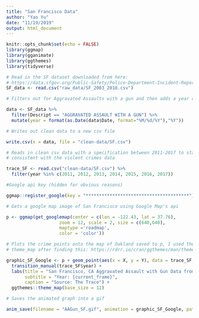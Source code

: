 ```yaml
---
title: "San Francisco Data"
author: "Yao Yu"
date: "11/19/2019"
output: html_document
---
```


```r
knitr::opts_chunk$set(echo = FALSE)
library(ggmap)
library(gganimate)
library(ggthemes)
library(tidyverse)
```

```r

# Read in the SF dataset downloaded from here:
# https://data.sfgov.org/Public-Safety/Police-Department-Incident-Reports-Historical-2003/tmnf-yvry
SF_data <- read.csv("raw_data/SF_2003_2018.csv")

# Filters out for Aggravated Assaults with a gun and then adds a year column

data <- SF_data %>%
  filter(Descript == "AGGRAVATED ASSAULT WITH A GUN") %>%
  mutate(year = format(as.Date(data$Date, format="%M/%d/%Y"),"%Y"))

# Writes out clean data to a new csv file

write.csv(x = data, file = "clean-data/SF.csv")
```

```r

# Reads in clean csv data with a specification between 2011-2017 to stay
# consistent with the violent crimes data

trace_SF <- read.csv("clean-data/SF.csv") %>%
  filter(year %in% c(2011, 2012, 2013, 2014, 2015, 2016, 2017))

#Google api key (hidden for obvious reasons)

ggmap::register_google(key = "***************************************")

# Gets a google map image of San Francisco using Google Map's api

p <- ggmap(get_googlemap(center = c(lon = -122.43, lat = 37.76),
                    zoom = 12, scale = 2, size = c(640,640),
                    maptype ='roadmap',
                    color = 'color'))

# Plots the crime points onto the map of Oakland saved to p, I used the
# theme_map after finding this: https://rdrr.io/cran/ggthemes/man/theme_map.html

graphic_SF_Google <- p + geom_point(aes(x = X, y = Y), data = trace_SF, size = 0.5) +
  transition_manual(trace_SF$year) +
  labs(title = "San Francisco, CA Aggravated Assault with Gun Data from 2011-2017",
       subtitle = "Year: {current_frame}",
       caption = "Source: The Trace") +
  ggthemes::theme_map(base_size = 12)

# Saves the animated graph into a gif

anim_save(filename = "AAGun_SF.gif", animation = graphic_SF_Google, path = "graphics/")
```


